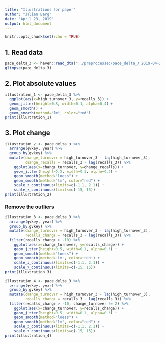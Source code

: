 ```yaml
---
title: "Illustrations for paper"
author: "Julian Barg"
date: "April 23, 2019"
output: html_document
---
```


```r
knitr::opts_chunk$set(echo = TRUE)
```

## 1. Read data

```r
pace_delta_3 <- haven::read_dta("../preprocessed/pace_delta_3 2019-04-24.dta")
glimpse(pace_delta_3)
```

## 2. Plot absolute values 

```r
illustration_1 <- pace_delta_3 %>%
  ggplot(aes(x=high_turnover_3, y=recalls_3)) +
  geom_jitter(height=0.8, width=0.1, alpha=0.4) +
  geom_smooth() +
  geom_smooth(method="lm", color="red")
print(illustration_1)
```

## 3. Plot change

```r
illustration_2 <- pace_delta_3 %>%
  arrange(gvkey, year) %>%
  group_by(gvkey) %>%
  mutate(change_turnover = high_turnover_3 - lag(high_turnover_3),
         change_recalls = recalls_3 - lag(recalls_3)) %>%
    ggplot(aes(x=change_turnover, y=change_recalls)) +
    geom_jitter(height=0.5, width=0.1, alpha=0.6) +
    geom_smooth(method="loess") +
    geom_smooth(method="lm", color="red") +
    scale_x_continuous(limits=c(-1.1, 2.1)) +
    scale_y_continuous(limits=c(-15, 15))
print(illustration_2)
```

### Remove the outliers

```r
illustration_3 <- pace_delta_3 %>%
  arrange(gvkey, year) %>%
  group_by(gvkey) %>%
  mutate(change_turnover = high_turnover_3 - lag(high_turnover_3),
         recalls_change = recalls_3 - lag(recalls_3)) %>%
  filter(recalls_change > -10) %>%
    ggplot(aes(x=change_turnover, y=recalls_change)) +
    geom_jitter(height=0.5, width=0.1, alpha=0.6) +
    geom_smooth(method="loess") +
    geom_smooth(method="lm", color="red") +
    scale_x_continuous(limits=c(-1.1, 2.1)) +
    scale_y_continuous(limits=c(-15, 15))
print(illustration_3)
```

```r
illustration_4 <- pace_delta_3 %>%
  arrange(gvkey, year) %>%
  group_by(gvkey) %>%
  mutate(change_turnover = high_turnover_3 - lag(high_turnover_3),
         recalls_change = recalls_3 - lag(recalls_3)) %>%
  filter(recalls_change > -10, change_turnover != 2) %>%
    ggplot(aes(x=change_turnover, y=recalls_change)) +
    geom_jitter(height=0.5, width=0.1, alpha=0.6) +
    geom_smooth(method="loess") +
    geom_smooth(method="lm", color="red") +
    scale_x_continuous(limits=c(-1.1, 2.1)) +
    scale_y_continuous(limits=c(-15, 15))
print(illustration_4)
```
